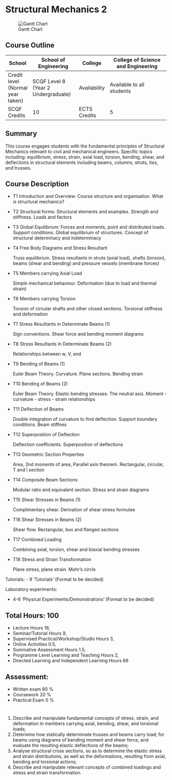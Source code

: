 # Structural Mechanics 2

![Gantt Chart](Images/SM2_Gantt.png)

## Course Outline

| School | School of Engineering | College | College of Science and Engineering |
|--------|-----------------------|---------|------------------------------------|
| Credit level (Normal year taken) | SCQF Level 8 (Year 2 Undergraduate) | Availability | Available to all students |
| SCQF Credits | 10 | ECTS Credits | 5 |

## Summary

This course engages students with the fundamental principles of Structural Mechanics relevant to civil and mechanical engineers. Specific topics including: equilibrium, stress, strain, axial load, torsion, bending, shear, and deflections in structural elements including beams, columns, struts, ties, and trusses.

## Course Description

- T1 Introduction and Overview: Course structure and organisation. What is structural mechanics? 

- T2 Structural forms: Structural elements and examples. Strength and stiffness. Loads and factors

- T3 Global Equilibrium: Forces and moments, point and distributed loads. Support conditions. Global equilibrium of structures. Concept of structural determinacy and indeterminacy

- T4 Free Body Diagrams and Stress Resultant

  Truss equilibrium. Stress resultants in struts (axial load), shafts (torsion), beams (shear and bending) and pressure vessels (membrane forces)

- T5 Members carrying Axial Load

  Simple mechanical behaviour. Deformation (due to load and thermal strain)

- T6 Members carrying Torsion

  Torsion of circular shafts and other closed sections. Torsional stiffness and deformation

- T7 Stress Resultants in Determinate Beams (1)

  Sign conventions. Shear force and bending moment diagrams

- T8 Stress Resultants in Determinate Beams (2)

  Relationships between w, V, and 

- T9 Bending of Beams (1)

  Euler Beam Theory. Curvature. Plane sections. Bending strain

- T10 Bending of Beams (2)

  Euler Beam Theory. Elastic bending stresses. The neutral axis. Moment - curvature - stress - strain relationships

- T11 Deflection of Beams

  Double integration of curvature to find deflection. Support boundary conditions. Beam stiffnes

- T12 Superposition of Deflection

  Deflection coefficients. Superposition of deflections

- T13 Geometric Section Properties

  Area, 2nd moments of area, Parallel axis theorem. Rectangular, circular, T and I section

- T14 Composite Beam Sections

  Modular ratio and equivalent section. Stress and strain diagrams

- T15 Shear Stresses in Beams (1)

  Complimentary shear. Derivation of shear stress formulae

- T16 Shear Stresses in Beams (2)

  Shear flow. Rectangular, box and flanged sections

- T17 Combined Loading

  Combining axial, torsion, shear and biaxial bending stresses

- T18 Stress and Strain Transformation

  Plane stress, plane strain. Mohr's circle


Tutorials:
- 9 'Tutorials' (Format to be decided)


Laboratory experiments:

- 4-6 'Physical Experiments/Demonstrations' (Format to be decided)


## Total Hours: 100

- Lecture Hours 18,
- Seminar/Tutorial Hours 9,
- Supervised Practical/Workshop/Studio Hours 3,
- Online Activities 0.5,
- Summative Assessment Hours 1.5,
- Programme Level Learning and Teaching Hours 2,
- Directed Learning and Independent Learning Hours 66

## Assessment: 
- Written exam 80 %
- Coursework 20 %
- Practical Exam 0 %

#

1. Describe and manipulate fundamental concepts of stress, strain, and deformation in members carrying axial, bending, shear, and torsional loads; 
2. Determine how statically determinate trusses and beams carry load; for beams using diagrams of bending moment and shear force, and evaluate the resulting elastic deflections of the beams;
3. Analyse structural cross sections, so as to determine the elastic stress and strain distributions, as well as the deformations, resulting from axial, bending and torsional actions;
4. Describe and manipulate relevant concepts of combined loadings and stress and strain transformation.